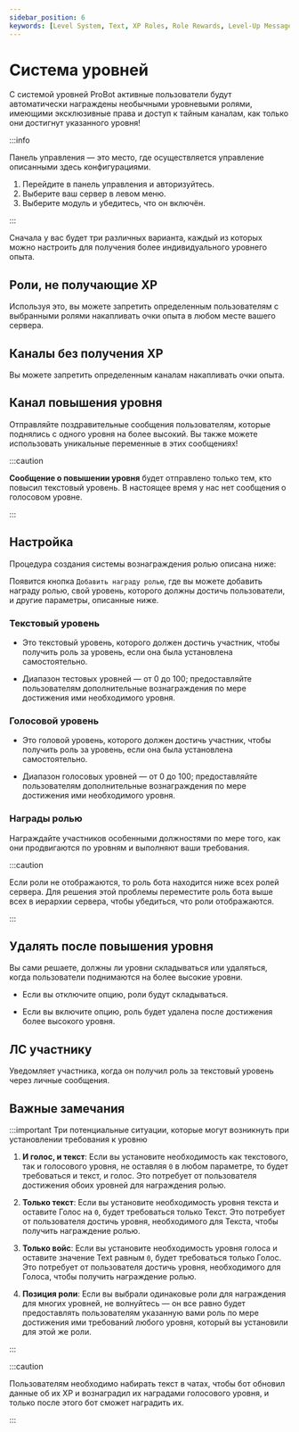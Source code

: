 ```yaml
---
sidebar_position: 6
keywords: [Level System, Text, XP Roles, Role Rewards, Level-Up Message] 
---
```


# Система уровней

С системой уровней ProBot активные пользователи будут автоматически награждены необычными уровневыми ролями, имеющими эксклюзивные права и доступ к тайным каналам, как только они достигнут указанного уровня!

:::info

Панель управления — это место, где осуществляется управление описанными здесь конфигурациями.

1. Перейдите в панель управления и авторизуйтесь. 
2. Выберите ваш сервер в левом меню.
3. Выберите модуль и убедитесь, что он включён. 

:::

Сначала у вас будет три различных варианта, каждый из которых можно настроить для получения более индивидуального уровнего опыта.

## Роли, не получающие XP

Используя это, вы можете запретить определенным пользователям с выбранными ролями накапливать очки опыта в любом месте вашего сервера.

## Каналы без получения XP

Вы можете запретить определенным каналам накапливать очки опыта.

## Канал повышения уровня

Отправляйте поздравительные сообщения пользователям, которые поднялись с одного уровня на более высокий. Вы также можете использовать уникальные переменные в этих сообщениях!

:::caution

**Сообщение о повышении уровня** будет отправлено только тем, кто повысил текстовый уровень. В настоящее время у нас нет сообщения о голосовом уровне.

:::

## Настройка

Процедура создания системы вознаграждения ролью описана ниже:


Появится кнопка `Добавить награду ролью`, где вы можете добавить награду ролью, свой уровень, которого должны достичь пользователи, и другие параметры, описанные ниже.

### Текстовый уровень

- Это текстовый уровень, которого должен достичь участник, чтобы получить роль за уровень, если она была установлена самостоятельно.

- Диапазон тестовых уровней — от 0 до 100; предоставляйте пользователям дополнительные вознаграждения по мере достижения ими необходимого уровня.

### Голосовой уровень

- Это головой уровень, которого должен достичь участник, чтобы получить роль за уровень, если она была установлена самостоятельно.

- Диапазон голосовых уровней — от 0 до 100; предоставляйте пользователям дополнительные вознаграждения по мере достижения ими необходимого уровня.

### Награды ролью

Награждайте участников особенными должностями по мере того, как они продвигаются по уровням и выполняют ваши требования.

:::caution

Если роли не отображаются, то роль бота находится ниже всех ролей сервера. Для решения этой проблемы переместите роль бота выше всех в иерархии сервера, чтобы убедиться, что роли отображаются.

:::

## Удалять после повышения уровня

Вы сами решаете, должны ли уровни складываться или удаляться, когда пользователи поднимаются на более высокие уровни.

- Если вы отключите опцию, роли будут складываться.

- Если вы включите опцию, роль будет удалена после достижения более высокого уровня.

## ЛС участнику

Уведомляет участника, когда он получил роль за текстовый уровень через личные сообщения.

## Важные замечания

:::important Три потенциальные ситуации, которые могут возникнуть при установлении требования к уровню

1. **И голос, и текст**: Если вы установите необходимость как текстового, так и голосового уровня, не оставляя `0` в любом параметре, то будет требоваться и текст, и голос. Это потребует от пользователя достижения обоих уровней для награждения ролью.

2. **Только текст**: Если вы установите необходимость уровня текста и оставите Голос на `0`, будет требоваться только Текст. Это потребует от пользователя достичь уровня, необходимого для Текста, чтобы получить награждение ролью.

3. **Только войс**: Если вы установите необходимость уровня голоса и оставите значение Text равным `0`, будет требоваться только Голос. Это потребует от пользователя достичь уровня, необходимого для Голоса, чтобы получить награждение ролью.

4. **Позиция роли**: Если вы выбрали одинаковые роли для награждения для многих уровней, не волнуйтесь — он все равно будет предоставлять пользователям указанную вами роль по мере достижения ими требований любого уровня, который вы установили для этой же роли.

:::

:::caution

Пользователям необходимо набирать текст в чатах, чтобы бот обновил данные об их XP и вознаградил их наградами голосового уровня, и только после этого бот сможет наградить их.

:::
